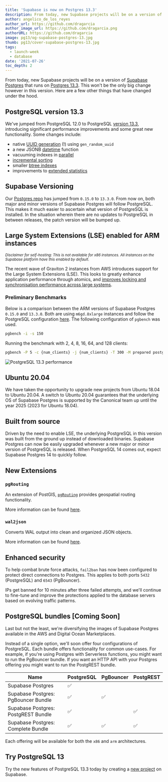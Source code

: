 ```yaml
---
title: 'Supabase is now on Postgres 13.3'
description: From today, new Supabase projects will be on a version of Supabase Postgres that runs on Postgres 13.3.
author: angelico_de_los_reyes
author_url: https://github.com/dragarcia
author_image_url: https://github.com/dragarcia.png
authorURL: https://github.com/dragarcia
image: pg13/og-supabase-postgres-13.jpg
thumb: pg13/cover-supabase-postgres-13.jpg
tags:
  - launch-week
  - database
date: '2021-07-26'
toc_depth: 2
---
```


From today, new Supabase projects will be on a version of [Supabase Postgres](https://github.com/supabase/postgres) that runs 
on [Postgres 13.3](https://www.postgresql.org/about/news/postgresql-13-released-2077/). This won't be the only big change however in this version. 
Here are a few other things that have changed under the hood.

## PostgreSQL version 13.3

We've jumped from PostgreSQL 12.0 to PostgreSQL [version 13.3](https://www.postgresql.org/docs/13/release-13-3.html), introducing 
significant performance improvements and some great new functionality. Some changes include:

- native [UUID generation](https://www.postgresql.org/docs/13/functions-uuid.html) (!) using `gen_random_uuid`
- a new JSONB [datetime](https://www.postgresql.org/docs/13/functions-json.html) function
- vacuuming indexes in [parallel](https://www.postgresql.org/docs/13/sql-vacuum.html)
- [incremental sorting](https://www.postgresql.org/docs/13/using-explain.html#USING-EXPLAIN-BASICS)
- smaller [btree indexes](https://www.postgresql.org/docs/13/btree-implementation.html#BTREE-DEDUPLICATION)
- improvements to [extended statistics](https://www.postgresql.org/docs/13/planner-stats.html#PLANNER-STATS-EXTENDED)

## Supabase Versioning

Our [Postgres repo](https://github.com/supabase/postgres) has jumped from `0.15.0` to `13.3.0`. From now on, both major and minor versions of 
Supabase Postgres will follow PostgreSQL. This makes it much easier to ascertain what version of PostgreSQL is installed. In the situation wherein 
there are no updates to PostgreSQL in between releases, the patch version will be bumped up.

## Large System Extensions (LSE) enabled for ARM instances

<small>*Disclaimer for self-hosting: This is not available for x86 instances. All instances on the Supabase platform have this enabled by default.*</small>

The recent wave of Graviton 2 instances from AWS introduces support for the Large System Extensions (LSE). This looks to greatly enhance 
application performance through atomics, and 
[improves locking and synchronisation performance across large systems](https://github.com/aws/aws-graviton-getting-started#building-for-graviton-and-graviton2).

### Preliminary Benchmarks

Below is a comparison between the ARM versions of Supabase Postgres `0.15.0` and `13.3.0`. Both are using `m6gd.8xlarge` instances 
and follow the PostgreSQL configuration [here](https://www.percona.com/blog/2021/01/22/postgresql-on-arm-based-aws-ec2-instances-is-it-any-good/). 
The following configuration of `pgbench` was used.

```bash hideCopy
pgbench -i -s 150
```

Running the benchmark with 2, 4, 8, 16, 64, and 128 clients:

```bash hideCopy
pgbench -P 5 -c {num_clients} -j {num_clients} -T 300 -M prepared postgres
```

![PostgreSQL 13.3 performance](/new/images/blog/pg13/postgres-13-performance.png)

## Ubuntu 20.04

We have taken the opportunity to upgrade new projects from Ubuntu 18.04 to Ubuntu 20.04. A switch to Ubuntu 20.04 guarantees that the underlying 
OS of Supabase Postgres is supported by the Canonical team up until the year 2025 (2023 for Ubuntu 18.04).

## Built from source

Driven by the need to enable LSE, the underlying PostgreSQL in this version was built from the ground up instead of downloaded binaries. 
Supabase Postgres can now be easily upgraded whenever a new major or minor version of PostgreSQL is released. When PostgreSQL 14 comes out, 
expect Supabase Postgres 14 to quickly follow.

## New Extensions

### `pgRouting`

An extension of PostGIS, [`pgRouting`](https://pgrouting.org/) provides geospatial routing functionality.

More information can be found [here](https://docs.pgrouting.org/latest/en/index.html).

### `wal2json`

Converts WAL output into clean and organized JSON objects. 

More information can be found [here](https://github.com/eulerto/wal2json).

## Enhanced security

To help combat brute force attacks, `fail2ban` has now been configured to protect direct connections to Postgres. This applies to both 
ports `5432` (PostgreSQL) and `6543` (PgBouncer).

IPs get banned for 10 minutes after three failed attempts, and we'll continue to fine-tune and improve the protections applied to the 
database servers based on evolving traffic patterns. 

## PostgreSQL bundles [Coming Soon]

Last but not the least, we're diversifying the images of Supabase Postgres available in the AWS and Digital Ocean Marketplaces. 

Instead of a single option, we'll soon offer four configurations of PostgreSQL. Each bundle offers functionality for 
common use-cases. For example, if you're using Postgres with Serverless functions, you might want to run the PgBouncer bundle. If you want an 
HTTP API with your Postgres offering you might want to run the PostgREST bundle.

| Name                                | PostgreSQL | PgBouncer | PostgREST |
|-------------------------------------|------------|-----------|-----------|
| Supabase Postgres                   | ✅          |           |           |
| Supabase Postgres: PgBouncer Bundle | ✅          | ✅         |           |
| Supabase Postgres: PostgREST Bundle | ✅          |           | ✅         |
| Supabase Postgres: Complete Bundle  | ✅          | ✅         | ✅         |

Each offering will be available for both the `x86` and `arm` architectures.

## Try PostgreSQL 13

Try the new features of PostgreSQL 13.3 today by creating a [new project](https://app.supabase.io/) on Supabase.